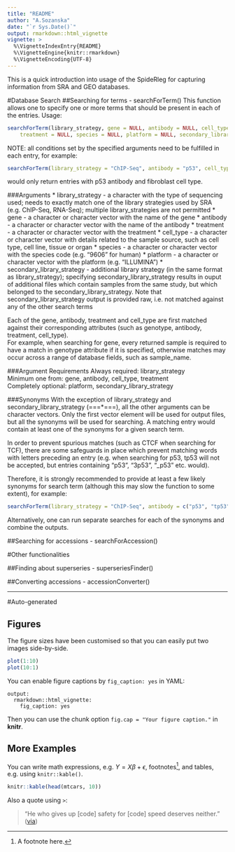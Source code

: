 ```yaml
---
title: "README"
author: "A.Sozanska"
date: "`r Sys.Date()`"
output: rmarkdown::html_vignette
vignette: >
  %\VignetteIndexEntry{README}
  %\VignetteEngine{knitr::rmarkdown}
  %\VignetteEncoding{UTF-8}
---
```


This is a quick introduction into usage of the SpideRleg for capturing information from SRA and GEO databases.

#Database Search
##Searching for terms - searchForTerm()
This function allows one to specify one or more terms that should be present in each of the entries.
Usage:
```r
searchForTerm(library_strategy, gene = NULL, antibody = NULL, cell_type = NULL, 
    treatment = NULL, species = NULL, platform = NULL, secondary_library_strategy = NULL)
```

NOTE: all conditions set by the specified arguments need to be fulfilled in each entry, for example:

```r
searchForTerm(library_strategy = "ChIP-Seq", antibody = "p53", cell_type = "fibroblast")
```
would only return entries with p53 antibody and fibroblast cell type.



###Arguments
* library_strategy - a character with the type of sequencing used; needs to exactly match one of the library strategies used by SRA (e.g. ChIP-Seq, RNA-Seq); multiple library_strategies are not permitted
* gene - a character or character vector with the name of the gene
* antibody - a character or character vector with the name of the antibody 
* treatment - a character or character vector with the treatment
* cell_type - a character or character vector with details related to the sample source, such as cell type, cell line, tissue or organ
* species - a character or character vector with the species code (e.g. "9606" for human)
* platform - a character or character vector with the platform (e.g. "ILLUMINA")
* secondary_library_strategy - additional library strategy (in the same format as library_strategy); specifying secondary_library_strategy results in ouput of additional files which contain samples from the same study, but which belonged to the secondary_library_strategy.
Note that secondary_library_strategy output is provided raw, i.e. not matched against any of the other search terms  

Each of the gene, antibody, treatment and cell_type are first matched against their corresponding attributes (such as genotype, antibody, treatment, cell_type).  
For example, when searching for gene, every returned sample is required to have a match in genotype attribute if it is specified, otherwise matches may occur across a range of database fields, such as sample_name.

###Argument Requirements
Always required: library_strategy  
Minimum one from: gene, antibody, cell_type, treatment  
Completely optional: platform, secondary_library_strategy  


###Synonyms
With the exception of library_strategy and secondary_library_strategy (===*===), all the other arguments can be character vectors. Only the first vector element will be used for output files, but all the synonyms will be used for searching. A matching entry would contain at least one of the synonyms for a given search term.  

In order to prevent spurious matches (such as CTCF when searching for TCF), there are some safeguards in place which prevent matching words with letters preceding an entry (e.g. when searching for p53, tp53 will not be accepted, but entries containing "p53", "3p53", "_p53" etc. would).

Therefore, it is strongly recommended to provide at least a few likely synonyms for search term (although this may slow the function to some extent), for example:
```r
searchForTerm(library_strategy = "ChIP-Seq", antibody = c("p53", "tp53", "trp53"), cell_type = "fibroblast")
```

Alternatively, one can run separate searches for each of the synonyms and combine the outputs.



##Searching for accessions - searchForAccession()

#Other functionalities

##Finding about superseries - superseriesFinder()

##Converting accessions - accessionConverter()


  
  
-------
  
  
#Auto-generated

## Figures

The figure sizes have been customised so that you can easily put two images side-by-side. 

```r
plot(1:10)
plot(10:1)
```

You can enable figure captions by `fig_caption: yes` in YAML:

    output:
      rmarkdown::html_vignette:
        fig_caption: yes

Then you can use the chunk option `fig.cap = "Your figure caption."` in **knitr**.

## More Examples

You can write math expressions, e.g. $Y = X\beta + \epsilon$, footnotes^[A footnote here.], and tables, e.g. using `knitr::kable()`.

```r
knitr::kable(head(mtcars, 10))
```

Also a quote using `>`:

> "He who gives up [code] safety for [code] speed deserves neither."
([via](https://twitter.com/hadleywickham/status/504368538874703872))
